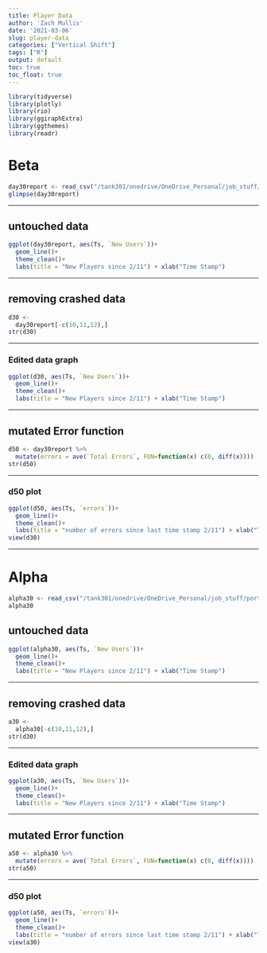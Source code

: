 ```yaml
---
title: Player Data
author: 'Zach Mullis'
date: '2021-03-06'
slug: player-data
categories: ["Vertical Shift"]
tags: ["R"]
output: default
toc: true
toc_float: true
---
```


```r
library(tidyverse)
library(plotly)
library(rio)
library(ggiraphExtra)
library(ggthemes)
library(readr)
```

# Beta

```r
day30report <- read_csv("/tank301/onedrive/OneDrive_Personal/job_stuff/portfolio/Data/day30report.csv")
glimpse(day30report)
```

________

## untouched data

```r
ggplot(day30report, aes(Ts, `New Users`))+
  geom_line()+
  theme_clean()+
  labs(title = "New Players since 2/11") + xlab("Time Stamp")
```

__________

## removing crashed data

```r
d30 <-
  day30report[-c(10,11,12),]
str(d30)
```

_________

### Edited data graph

```r
ggplot(d30, aes(Ts, `New Users`))+
  geom_line()+
  theme_clean()+
  labs(title = "New Players since 2/11") + xlab("Time Stamp")
```

___________

## mutated Error function

```r
d50 <- day30report %>%
  mutate(errors = ave(`Total Errors`, FUN=function(x) c(0, diff(x))))
str(d50)
```

__________

### d50 plot

```r
ggplot(d50, aes(Ts, `errors`))+
  geom_line()+
  theme_clean()+
  labs(title = "number of errors since last time stamp 2/11") + xlab("Time Stamp")
view(d30)
```

_____________

# Alpha

```r
alpha30 <- read_csv("/tank301/onedrive/OneDrive_Personal/job_stuff/portfolio/Data/alphadata30.csv")
alpha30
```

## untouched data

```r
ggplot(alpha30, aes(Ts, `New Users`))+
  geom_line()+
  theme_clean()+
  labs(title = "New Players since 2/11") + xlab("Time Stamp")
```

__________

## removing crashed data

```r
a30 <-
  alpha30[-c(10,11,12),]
str(d30)
```

_________

### Edited data graph

```r
ggplot(a30, aes(Ts, `New Users`))+
  geom_line()+
  theme_clean()+
  labs(title = "New Players since 2/11") + xlab("Time Stamp")
```

___________

## mutated Error function

```r
a50 <- alpha30 %>%
  mutate(errors = ave(`Total Errors`, FUN=function(x) c(0, diff(x))))
str(a50)
```

__________

### d50 plot

```r
ggplot(a50, aes(Ts, `errors`))+
  geom_line()+
  theme_clean()+
  labs(title = "number of errors since last time stamp 2/11") + xlab("Time Stamp")
view(a30)
```

